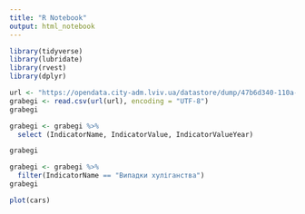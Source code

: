 ```yaml
---
title: "R Notebook"
output: html_notebook
---
```

```r
library(tidyverse)
library(lubridate)
library(rvest)
library(dplyr)
```
```r
url <- "https://opendata.city-adm.lviv.ua/datastore/dump/47b6d340-110a-4a22-b934-47f840b7e8fe?bom=True"
grabegi <- read.csv(url(url), encoding = "UTF-8")
grabegi
```
```r
grabegi <- grabegi %>%
  select (IndicatorName, IndicatorValue, IndicatorValueYear)

grabegi
```
```r
grabegi <- grabegi %>%
  filter(IndicatorName == "Випадки хуліганства")
grabegi
```

```r
plot(cars)
```

